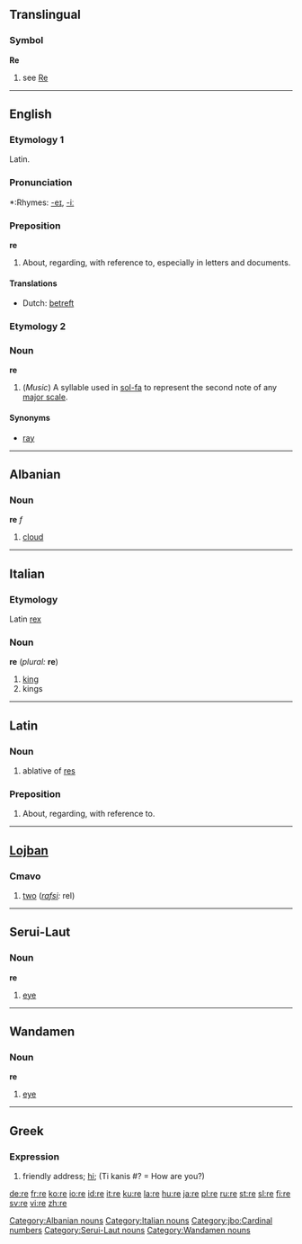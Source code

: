 ==Translingual==
===Symbol===
'''Re'''
# see [[Re]]

----

==English==

===Etymology 1===
Latin.

===Pronunciation===
*:Rhymes: [[Rhymes:English:-eɪ|-eɪ]], [[Rhymes:English:-iː|-iː]]

===Preposition===
'''re'''
# About, regarding, with reference to, especially in letters and documents.

====Translations====
*Dutch: [[betreft]]

===Etymology 2===

===Noun===
'''re'''

#(''Music'') A syllable used in [[sol-fa]] to represent the second note of any [[major scale]].

====Synonyms====
*[[ray]]

----

==Albanian==
===Noun===
'''re''' ''f''

# [[cloud]]

[[Category:Albanian nouns]]

----

==Italian==
===Etymology===
Latin [[rex]]
===Noun===
'''re''' (''plural:'' '''re''')

#[[king]]
#kings

[[Category:Italian nouns]]

----

==Latin==
===Noun===
# ablative of [[res#Latin|res]]

===Preposition===
# About, regarding, with reference to.

----

==[[Lojban]]==
===Cmavo===
# [[two]] (''[[rafsi]]:'' rel)

[[Category:jbo:Cardinal numbers]]

----

==Serui-Laut==
===Noun===
'''re'''

# [[eye]]
[[Category:Serui-Laut nouns]]
----
==Wandamen==
===Noun===
'''re'''

# [[eye]]
[[Category:Wandamen nouns]]
----

==Greek==
===Expression===
# friendly address; [[hi]]; (Ti kanis #? = How are you?)

[[de:re]]
[[fr:re]]
[[ko:re]]
[[io:re]]
[[id:re]]
[[it:re]]
[[ku:re]]
[[la:re]]
[[hu:re]]
[[ja:re]]
[[pl:re]]
[[ru:re]]
[[st:re]]
[[sl:re]]
[[fi:re]]
[[sv:re]]
[[vi:re]]
[[zh:re]]